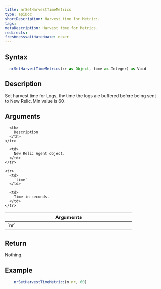 ```yaml
---
title: nrSetHarvestTimeMetrics
type: apiDoc
shortDescription: Harvest time for Metrics.
tags:
metaDescription: Harvest time for Metrics.
redirects:
freshnessValidatedDate: never
---
```


## Syntax

```js
  nrSetHarvestTimeMetrics(nr as Object, time as Integer) as Void
```

## Description

Set harvest time for Logs, the time the logs are buffered before being sent to New Relic. Min value is 60.

## Arguments

<table>
  <thead>
    <tr>
      <th width="25%">
        Arguments
      </th>

      <th>
        Description
      </th>
    </tr>
  </thead>

  <tbody>
    <tr>
      <td>
        `nr`
      </td>

      <td>
        New Relic Agent object.
      </td>
    </tr>

    <tr>
      <td>
        `time`
      </td>

      <td>
        Time in seconds.
      </td>
    </tr>
  </tbody>
</table>
	
## Return

Nothing.
	
## Example

```js
  	nrSetHarvestTimeMetrics(m.nr, 60)
```